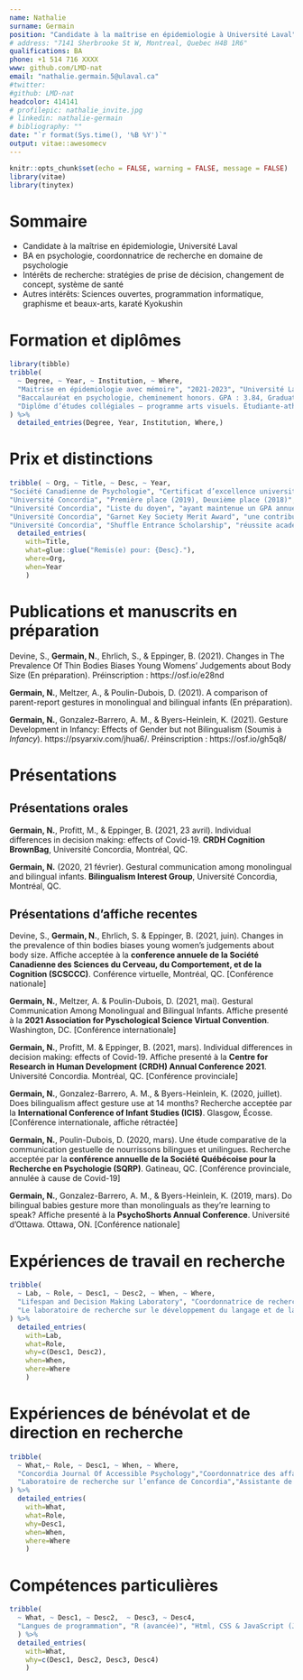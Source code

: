 ```yaml
---
name: Nathalie
surname: Germain
position: "Candidate à la maîtrise en épidemiologie à Université Laval"
# address: "7141 Sherbrooke St W, Montreal, Quebec H4B 1R6"
qualifications: BA
phone: +1 514 716 XXXX
www: github.com/LMD-nat
email: "nathalie.germain.5@ulaval.ca"
#twitter: 
#github: LMD-nat
headcolor: 414141
# profilepic: nathalie_invite.jpg
# linkedin: nathalie-germain
# bibliography: ""
date: "`r format(Sys.time(), '%B %Y')`"
output: vitae::awesomecv
---
```


```r
knitr::opts_chunk$set(echo = FALSE, warning = FALSE, message = FALSE)
library(vitae)
library(tinytex)

```

# Sommaire

 * Candidate à la maîtrise en épidemiologie, Université Laval
 * BA en psychologie, coordonnatrice de recherche en domaine de psychologie
 * Intérêts de recherche: stratégies de prise de décision, changement de concept, système de santé 
 * Autres intérêts: Sciences ouvertes, programmation informatique, graphisme et beaux-arts, karaté Kyokushin

# Formation et diplômes

```r
library(tibble)
tribble(
  ~ Degree, ~ Year, ~ Institution, ~ Where, 
  "Maitrise en épidemiologie avec mémoire", "2021-2023", "Université Laval", "Québec, Canada", 
  "Baccalauréat en psychologie, cheminement honors. GPA : 3.84, Graduation avec distinctions", "2016-2019", "Université Concordia", "Montréal, Canada",
  "Diplôme d’études collégiales – programme arts visuels. Étudiante-athlète, équipe féminine de rugby", "2013-2016", "Collège John Abbott", "Montréal, Canada",
) %>% 
  detailed_entries(Degree, Year, Institution, Where,)
```

# Prix et distinctions

```r
tribble( ~ Org, ~ Title, ~ Desc, ~ Year, 
"Société Canadienne de Psychologie", "Certificat d’excellence universitaire", "ayant présenté un de les meilleurs travaux (dissertation, maîtrise et thèse) au niveau du baccalauréat à l'Université Concordia", "2019",
"Université Concordia", "Première place (2019), Deuxième place (2018)", "présenter une méthodologie en équipe pour le concours Inter-University Psychology Case Competition", "2018 & 2019",
"Université Concordia", "Liste du doyen", "ayant maintenue un GPA annuel de 3.75 ", "2016-2017, 2018-2019",
"Université Concordia", "Garnet Key Society Merit Award", "une contribution exceptionnelle à la 60e Garnet Key Society", "2018",
"Université Concordia", "Shuffle Entrance Scholarship", "réussite académique exceptionnelle (Bourse de 1000$)", "2016") %>% 
  detailed_entries(
    with=Title, 
    what=glue::glue("Remis(e) pour: {Desc}."), 
    where=Org, 
    when=Year
    )
```

# Publications et manuscrits en préparation
\setlength{\parindent}{-0.2in}
\setlength{\leftskip}{0.2in}
\setlength{\parskip}{8pt}
\noindent

Devine, S., **Germain, N.**, Ehrlich, S., & Eppinger, B. (2021). Changes in The Prevalence Of Thin Bodies 
Biases Young Womens’ Judgements about Body Size (En préparation). Préinscription : https://osf.io/e28nd

**Germain, N.**, Meltzer, A., & Poulin-Dubois, D. (2021). A comparison of parent-report gestures in monolingual and bilingual infants (En préparation).

**Germain, N.**, Gonzalez-Barrero, A. M., & Byers-Heinlein, K. (2021). Gesture Development in Infancy: Effects of Gender but not Bilingualism (Soumis à *Infancy*). https://psyarxiv.com/jhua6/. Préinscription : https://osf.io/gh5q8/

# Présentations
\setlength{\parindent}{-0.2in}
\setlength{\leftskip}{0.2in}
\setlength{\parskip}{8pt}
\noindent

\vspace{1pt}
## Présentations orales

**Germain, N.**, Profitt, M., & Eppinger, B. (2021, 23 avril). Individual differences in decision making:   effects of Covid-19. **CRDH Cognition BrownBag**, Université Concordia, Montréal, QC. 

**Germain, N.** (2020, 21 février). Gestural communication among monolingual and bilingual infants. **Bilingualism Interest Group**, Université Concordia, Montréal, QC.  

\vspace{1pt}
## Présentations d’affiche recentes

Devine, S., **Germain, N.**, Ehrlich, S. & Eppinger, B. (2021, juin). Changes in the prevalence of thin bodies biases young women's judgements about body size. Affiche acceptée à la **conference annuele de la Société Canadienne des Sciences du Cerveau, du Comportement, et de la Cognition (SCSCCC)**. Conférence virtuelle, Montréal, QC. [Conférence nationale]

**Germain, N.**, Meltzer, A. & Poulin-Dubois, D. (2021, mai). Gestural Communication Among Monolingual and Bilingual Infants. Affiche presenté à la **2021 Association for Pyschological Science Virtual Convention**. Washington, DC. [Conférence internationale]

**Germain, N.**, Profitt, M. & Eppinger, B. (2021, mars). Individual differences in decision making:   effects of Covid-19. Affiche presenté à la **Centre for Research in Human Development (CRDH) Annual Conference 2021**. Université Concordia. Montréal, QC. [Conférence provinciale]

**Germain, N.**, Gonzalez-Barrero, A. M., & Byers-Heinlein, K. (2020, juillet). Does bilingualism affect gesture use at 14 months? Recherche acceptée par la **International Conference of Infant Studies (ICIS)**. Glasgow, Écosse. [Conférence internationale, affiche rétractée]

**Germain, N.**, Poulin-Dubois, D. (2020, mars). Une étude comparative de la communication gestuelle de nourrissons bilingues et unilingues. Recherche acceptée par la **conférence annuelle de la Société Québécoise pour la Recherche en Psychologie (SQRP)**. Gatineau, QC. [Conférence provinciale, annulée à cause de Covid-19]

**Germain, N.**, Gonzalez-Barrero, A. M., & Byers-Heinlein, K. (2019, mars). Do bilingual babies gesture more than monolinguals as they’re learning to speak? Affiche presenté à la **PsychoShorts Annual Conference**. Université d'Ottawa. Ottawa, ON. [Conférence nationale]

# Expériences de travail en recherche

```r
tribble(
  ~ Lab, ~ Role, ~ Desc1, ~ Desc2, ~ When, ~ Where, 
  "Lifespan and Decision Making Laboratory", "Coordonnatrice de recherche, Superviseur : Dr Ben Eppinger","Design, réalisation et rédaction d’études comportementales en psychologie", "Analyse statistique des données recueillies, programmation des tâches, recrutement", "Août 2020 – Août 2021", "Université Concordia",
  "Le laboratoire de recherche sur le développement du langage et de la cognition", "Coordonnatrice de recherche, Superviseure : Dre Diane Poulin-Dubois","Allocation des tâches, ressources et projets de recherches aux étudiants bénévoles, recrutement", "Administration financière : système de paie, gestion du budget et fonds de recherche", "Juillet 2019 – Août 2020", "Université Concordia"
) %>% 
  detailed_entries(
    with=Lab, 
    what=Role, 
    why=c(Desc1, Desc2),
    when=When, 
    where=Where
    )
```
# Expériences de bénévolat et de direction en recherche

```r
tribble(
  ~ What,~ Role, ~ Desc1, ~ When, ~ Where, 
  "Concordia Journal Of Accessible Psychology","Coordonnatrice des affaires sociales et publiques, Superviseure: Alexa Ruel", "Promotion virtuelle du journal étudiant annuel du département de psychologie, l’organisation des évènements virtuels", "Août 2020 – Actuel","Université Concordia",
  "Laboratoire de recherche sur l’enfance de Concordia","Assistante de recherche, Superviseure : Dre Krista Byers-Heinlein", "Gestion des entrées de données et participation à la cueillette de donnée auprès des enfants et parents participant", "Juillet 2017 – Juin 2019","Université Concordia",
) %>% 
  detailed_entries(
    with=What,
    what=Role,
    why=Desc1,
    when=When, 
    where=Where
    )

```
# Compétences particulières

```r
tribble(
  ~ What, ~ Desc1, ~ Desc2,  ~ Desc3, ~ Desc4,
  "Langues de programmation", "R (avancée)", "Html, CSS & JavaScript (JsPsych) (intermédiaire)", "Python (débutant)", "Git, TeX & Markdown (débutant)"
  ) %>% 
  detailed_entries(
    with=What,
    why=c(Desc1, Desc2, Desc3, Desc4)
    )

```
